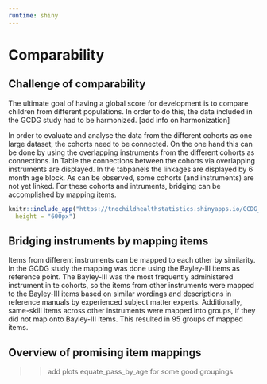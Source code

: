 ---
runtime: shiny 
---

# Comparability {#ch:comparability}

## Challenge of comparability

The ultimate goal of having a global score for development is to compare
children from different populations. In order to do this, the data included in
the GCDG study had to be harmonized. [add info on harmonization]


In order to evaluate and analyse the data from the different cohorts as one
large dataset, the cohorts need to be connected. On the one hand this can be
done by using the overlapping instruments from the different cohorts as
connections. In Table the connections between the cohorts via overlapping
instruments are displayed. In the tabpanels the linkages are displayed by 6
month age block. As can be observed, some cohorts (and instruments) are not yet
linked. For these cohorts and intruments, bridging can be accomplished by
mapping items.


```{r}

knitr::include_app("https://tnochildhealthstatistics.shinyapps.io/GCDG_instrument_linkage/", 
  height = "600px")
```


## Bridging instruments by mapping items 

Items from different instruments can be mapped to each other by similarity. In
the GCDG study the mapping was done using the Bayley-III items as reference
point. The Bayley-III was the most frequently administered instrument in te
cohorts, so the items from other instruments were mapped to the Bayley-III items
based on similar wordings and descriptions in reference manuals by experienced
subject matter experts. Additionally, same-skill items across other instruments
were mapped into groups, if they did not map onto Bayley-III items. This
resulted in 95 groups of mapped items.


## Overview of promising item mappings

>>add plots equate_pass_by_age for some good groupings
